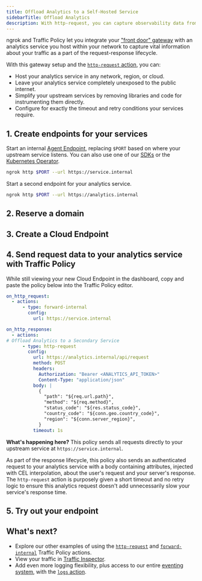 ```yaml
---
title: Offload Analytics to a Self-Hosted Service
sidebarTitle: Offload Analytics
description: With http-request, you can capture observability data from your gateway and send it to a self-hosted analytics service securely and without instrumenting your code.
---
```



ngrok and Traffic Policy let you integrate your ["front door" gateway](/universal-gateway/examples/front-door-pattern) with an analytics service you host within your network to capture vital information about your traffic as a part of the request-response lifecycle.

With this gateway setup and the [`http-request` action](/traffic-policy/actions/http-request), you can:

- Host your analytics service in any network, region, or cloud.
- Leave your analytics service completely unexposed to the public internet.
- Simplify your upstream services by removing libraries and code for instrumenting them directly.
- Configure for exactly the timeout and retry conditions your services require.

## 1. Create endpoints for your services

Start an internal [Agent Endpoint](/universal-gateway/agent-endpoints/), replacing `$PORT` based on where your upstream service listens.
You can also use one of our [SDKs](/agent-sdks) or the [Kubernetes Operator](/k8s).

```bash
ngrok http $PORT --url https://service.internal
```

Start a second endpoint for your analytics service.

```bash
ngrok http $PORT --url https://analytics.internal
```

## 2. Reserve a domain

<ReserveDomain />

## 3. Create a Cloud Endpoint

<CloudEndpoint />

## 4. Send request data to your analytics service with Traffic Policy

While still viewing your new Cloud Endpoint in the dashboard, copy and paste the policy below into the Traffic Policy editor.

```yaml
on_http_request:
  - actions:
      - type: forward-internal
        config:
          url: https://service.internal

on_http_response:
  - actions:
# Offload Analytics to a Secondary Service
      - type: http-request
        config:
          url: https://analytics.internal/api/request
          method: POST
          headers:
            Authorization: "Bearer <ANALYTICS_API_TOKEN>"
            Content-Type: "application/json"
          body: |
            {
              "path": "${req.url.path}",
              "method": "${req.method}",
              "status_code": "${res.status_code}",
              "country_code": "${conn.geo.country_code}",
              "region": "${conn.server_region}",
            }
          timeout: 1s
```

**What's happening here?** This policy sends all requests directly to your upstream service at `https://service.internal`.

As part of the response lifecycle, this policy also sends an authenticated request to your analytics service with a body containing attributes, injected with CEL interpolation, about the user's request and your server's response.
The `http-request` action is purposely given a short timeout and no retry logic to ensure this analytics request doesn't add unnecessarily slow your service's response time.

## 5. Try out your endpoint

<TryOut />

## What's next?

- Explore our other examples of using the [`http-request`](/traffic-policy/actions/http-request/#examples) and [`forward-internal`](/traffic-policy/actions/forward-internal/#examples) Traffic Policy actions.
- View your traffic in [Traffic Inspector](https://dashboard.ngrok.com/traffic-inspector).
- Add even more logging flexibility, plus access to our entire [eventing system](/obs/), with the [`logs` action](/traffic-policy/actions/log/).

<Back />
